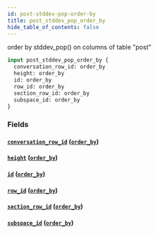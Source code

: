 ```yaml
---
id: post-stddev-pop-order-by
title: post_stddev_pop_order_by
hide_table_of_contents: false
---
```


order by stddev_pop() on columns of table "post"

```graphql
input post_stddev_pop_order_by {
  conversation_row_id: order_by
  height: order_by
  id: order_by
  row_id: order_by
  section_row_id: order_by
  subspace_id: order_by
}
```

### Fields

#### [`conversation_row_id`](#) ([`order_by`](../enums/order-by))

#### [`height`](#) ([`order_by`](../enums/order-by))

#### [`id`](#) ([`order_by`](../enums/order-by))

#### [`row_id`](#) ([`order_by`](../enums/order-by))

#### [`section_row_id`](#) ([`order_by`](../enums/order-by))

#### [`subspace_id`](#) ([`order_by`](../enums/order-by))
